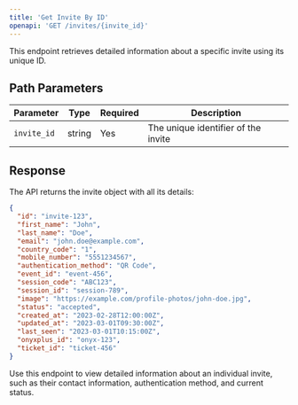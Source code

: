 ```yaml
---
title: 'Get Invite By ID'
openapi: 'GET /invites/{invite_id}'
---
```


This endpoint retrieves detailed information about a specific invite using its unique ID.

## Path Parameters

| Parameter | Type | Required | Description |
|-----------|------|----------|-------------|
| `invite_id` | string | Yes | The unique identifier of the invite |

## Response

The API returns the invite object with all its details:

```json
{
  "id": "invite-123",
  "first_name": "John",
  "last_name": "Doe",
  "email": "john.doe@example.com",
  "country_code": "1",
  "mobile_number": "5551234567",
  "authentication_method": "QR Code",
  "event_id": "event-456",
  "session_code": "ABC123",
  "session_id": "session-789",
  "image": "https://example.com/profile-photos/john-doe.jpg",
  "status": "accepted",
  "created_at": "2023-02-28T12:00:00Z",
  "updated_at": "2023-03-01T09:30:00Z",
  "last_seen": "2023-03-01T10:15:00Z",
  "onyxplus_id": "onyx-123",
  "ticket_id": "ticket-456"
}
```

Use this endpoint to view detailed information about an individual invite, such as their contact information, authentication method, and current status. 